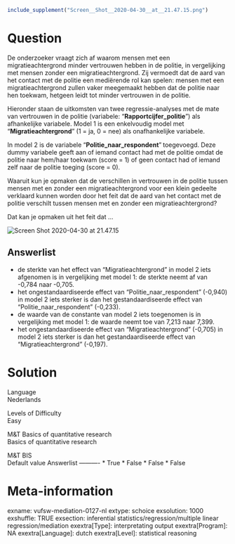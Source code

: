```{r, echo = FALSE, results = "hide"}
include_supplement("Screen__Shot__2020-04-30__at__21.47.15.png")
```

Question
========
De onderzoeker vraagt zich af waarom mensen met een migratieachtergrond
minder vertrouwen hebben in de politie, in vergelijking met mensen
zonder een migratieachtergrond. Zij vermoedt dat de aard van het contact
met de politie een mediërende rol kan spelen: mensen met een
migratieachtergrond zullen vaker meegemaakt hebben dat de politie naar
hen toekwam, hetgeen leidt tot minder vertrouwen in de politie.  
  
Hieronder staan de uitkomsten van twee regressie-analyses met de mate
van vertrouwen in de politie (variabele: "**Rapportcijfer\_politie**")
als afhankelijke variabele. Model 1 is een enkelvoudig model met
"**Migratieachtergrond**" (1 = ja, 0 = nee) als onafhankelijke
variabele.  
  
In model 2 is de variabele
"**Politie\_naar\_respondent**"** **toegevoegd. Deze dummy variabele
geeft aan of iemand contact had met de politie omdat de politie naar
hem/haar toekwam (score = 1) of geen contact had of iemand zelf naar de
politie toeging (score = 0).  
  
Waaruit kun je opmaken dat de verschillen in vertrouwen in de politie
tussen mensen met en zonder een migratieachtergrond voor een klein
gedeelte verklaard kunnen worden door het feit dat de aard van het
contact met de politie verschilt tussen mensen met en zonder een
migratieachtergrond?  
  
Dat kan je opmaken uit het feit dat ...  
  
<img src="Screen__Shot__2020-04-30__at__21.47.15.png"
class="fr-fic fr-dii enlargeimage tvcss_2"
alt="Screen Shot 2020-04-30 at 21.47.15" />

Answerlist
----------
* de sterkte van het effect van "Migratieachtergrond" in model 2 iets
  afgenomen is in vergelijking met model 1: de sterkte neemt af van -0,784
  naar -0,705.
* het ongestandaardiseerde effect van "Politie\_naar\_respondent" (-0,940)
  in model 2 iets sterker is dan het gestandaardiseerde effect van
  "Politie\_naar\_respondent" (-0,233).
* de waarde van de constante van model 2 iets toegenomen is in
  vergelijking met model 1: de waarde neemt toe van 7,213 naar 7,399.
* het ongestandaardiseerde effect van "Migratieachtergrond" (-0,705) in
  model 2 iets sterker is dan het gestandaardiseerde effect van
  "Migratieachtergrond" (-0,197).

Solution
========











Language  
Nederlands

Levels of Difficulty  
Easy

M&T Basics of quantitative research  
Basics of quantitative research

M&T BIS  
Default value
Answerlist
----------
* True
* False
* False
* False

Meta-information
================
exname: vufsw-mediation-0127-nl
extype: schoice
exsolution: 1000
exshuffle: TRUE
exsection: inferential statistics/regression/multiple linear regression/mediation
exextra[Type]: interpretating output
exextra[Program]: NA
exextra[Language]: dutch
exextra[Level]: statistical reasoning


